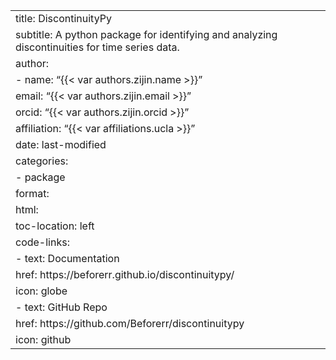 ---
title: DiscontinuityPy
subtitle: A python package for identifying and analyzing discontinuities for time series data.
author: 
  - name: "{{< var authors.zijin.name >}}"
    email: "{{< var authors.zijin.email >}}"
    orcid: "{{< var authors.zijin.orcid >}}"
    affiliation: "{{< var affiliations.ucla >}}"
date: last-modified
categories:
  - package
format:
  html:
    toc-location: left
code-links:
  - text: Documentation
    href: https://beforerr.github.io/discontinuitypy/
    icon: globe
  - text: GitHub Repo
    href: https://github.com/Beforerr/discontinuitypy
    icon: github
---
